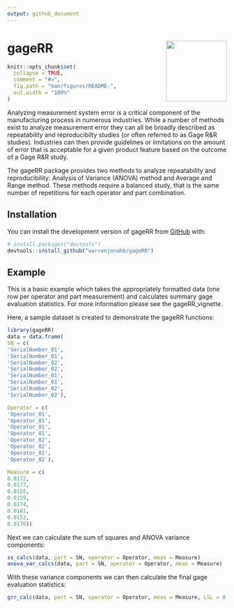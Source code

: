 ```yaml
---
output: github_document
---
```

# gageRR <img src="man/figures/logo.png" align="right" height="139" alt="" />

<!-- README.md is generated from README.Rmd. Please edit that file -->

```r
knitr::opts_chunk$set(
  collapse = TRUE,
  comment = "#>",
  fig.path = "man/figures/README-",
  out.width = "100%"
)
```


<!-- badges: start -->
<!-- badges: end -->

Analyzing measurement system error is a critical component of the manufacturing process in numerous industries.  While a number of methods exist to analyze measurement error they can all be broadly described as repeatability and reproducibilty studies (or often referred to as Gage R&R studies).  Industries can then provide guidelines or limitations on the amount of error that is acceptable for a given product feature based on the outcome of a Gage R&R study.

The gageRR package provides two methods to analyze repeatability and reproducibility: Analysis of Variance (ANOVA) method and Average and Range method.  These methods require a balanced study, that is the same number of repetitions for each operator and part combination. 

## Installation

You can install the development version of gageRR from [GitHub](https://github.com/) with:

``` r
# install.packages("devtools")
devtools::install_github("warrenjonahb/gageRR")
```

## Example

This is a basic example which takes the appropriately formatted data (one row per operator and part measurement) and calculates summary gage evaluation statistics.  For more information please see the gageRR_vignette. 

Here, a sample dataset is created to demonstrate the gageRR functions:

```r
library(gageRR)
data = data.frame(
SN = c(
'SerialNumber_01',
'SerialNumber_01',
'SerialNumber_02',
'SerialNumber_02',
'SerialNumber_01',
'SerialNumber_01',
'SerialNumber_02',
'SerialNumber_02'),

Operator = c(
'Operator_01',
'Operator_01',
'Operator_01',
'Operator_01',
'Operator_02',
'Operator_02',
'Operator_02',
'Operator_02'),

Measure = c(
0.0172,
0.0177,
0.0155,
0.0159,
0.0174,
0.0181,
0.0152,
0.0176))

```

Next we can calculate the sum of squares and ANOVA variance components:

```r
ss_calcs(data, part = SN, operator = Operator, meas = Measure)
anova_var_calcs(data, part = SN, operator = Operator, meas = Measure)
```

With these variance components we can then calculate the final gage evaluation statistics:

```r
grr_calc(data, part = SN, operator = Operator, meas = Measure, LSL = 0, USL = .040, method = 'anova')

```
